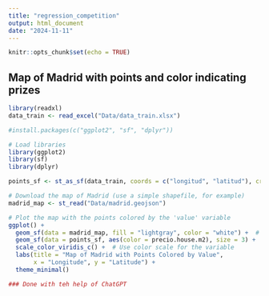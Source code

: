 ```yaml
---
title: "regression_competition"
output: html_document
date: "2024-11-11"
---
```


```r
knitr::opts_chunk$set(echo = TRUE)
```

## Map of Madrid with points and color indicating prizes

```r
library(readxl)
data_train <- read_excel("Data/data_train.xlsx")
```

```r
#install.packages(c("ggplot2", "sf", "dplyr"))

# Load libraries
library(ggplot2)
library(sf)
library(dplyr)
```

```r
points_sf <- st_as_sf(data_train, coords = c("longitud", "latitud"), crs = 4326)

# Download the map of Madrid (use a simple shapefile, for example)
madrid_map <- st_read("Data/madrid.geojson")

# Plot the map with the points colored by the 'value' variable
ggplot() +
  geom_sf(data = madrid_map, fill = "lightgray", color = "white") +  # Plot map
  geom_sf(data = points_sf, aes(color = precio.house.m2), size = 3) +  # Plot points
  scale_color_viridis_c() +  # Use color scale for the variable
  labs(title = "Map of Madrid with Points Colored by Value",
       x = "Longitude", y = "Latitude") +
  theme_minimal()

### Done with teh help of ChatGPT
```




